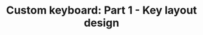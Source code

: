 ---
title: 'Custom keyboard: Part 1 - Key layout design'
shouldPublish: 'yes'
publishedAt: '2024-10-04'
summary: 'Part 1 of my custom keyboard design project.'
---
